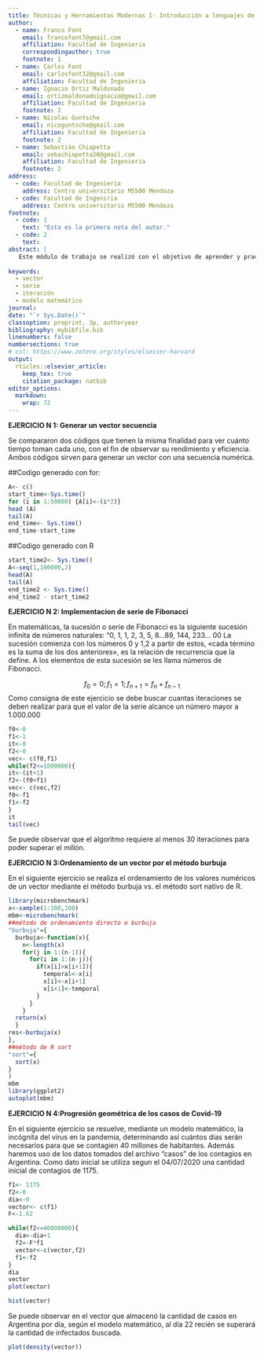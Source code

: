 ---
title: Técnicas y Herramientas Modernas I- Introducción a lenguajes de programación de alto nivel (paradigma de objetos) – Programación en R
author:
  - name: Franco Font
    email: francofont7@gmail.com
    affiliation: Facultad de Ingenieria
    correspondingauthor: true
    footnote: 1
  - name: Carlos Font
    email: carlosfont32@gmail.com
    affiliation: Facultad de Ingenieria
  - name: Ignacio Ortiz Maldonado
    email: ortizmaldonadoignacio@gmail.com
    affiliation: Facultad de Ingenieria
    footnote: 2
  - name: Nicolas Guntsche
    email: nicoguntsche@gmail.com
    affiliation: Facultad de Ingenieria
    footnote: 2
  - name: Sebastián Chiapetta
    email: sebachiapetta20@gmail.com
    affiliation: Facultad de Ingenieria
    footnote: 2
address:
  - code: Facultad de Ingenieria
    address: Centro universitario M5500 Mendoza
  - code: Facultad de Ingeniria 
    address: Centro universitario M5500 Mendoza
footnote:
  - code: 1
    text: "Esta es la primera nota del autor."
  - code: 2
    text: 
abstract: |
   Este módulo de trabajo se realizó con el objetivo de aprender y practicar sobre el lenguaje de programación estadístico R. A medida que se resuelven los diferentes ejercicios se utilizan diferentes herramientas y recursos del R para ser resueltos.
  
keywords: 
  - vector
  - serie
  - iteración
  - modelo matemático
journal: 
date: "`r Sys.Date()`"
classoption: preprint, 3p, authoryear
bibliography: mybibfile.bib
linenumbers: false
numbersections: true
# csl: https://www.zotero.org/styles/elsevier-harvard
output: 
  rticles::elsevier_article:
    keep_tex: true
    citation_package: natbib
editor_options: 
  markdown: 
    wrap: 72
---

**EJERCICIO N 1: Generar un vector secuencia**

Se compararon dos códigos que tienen la misma finalidad para ver
cuánto tiempo toman cada uno, con el fin de observar su rendimiento y
eficiencia. Ambos códigos sirven para generar un vector con una
secuencia numérica.

##Codigo generado con for:

```{r 1}
A<- c()
start_time<-Sys.time()
for (i in 1:50000) {A[i]<-(i*2)}
head (A)
tail(A)
end_time<- Sys.time() 
end_time-start_time
```

##Codigo generado con R

```{r 2}
start_time2<- Sys.time()
A<-seq(1,100000,2)
head(A)
tail(A)
end_time2 <- Sys.time()
end_time2 - start_time2
```

**EJERCICIO N 2: Implementacion de serie de Fibonacci**

En matemáticas, la sucesión o serie de Fibonacci es la siguiente sucesión infinita de números naturales:
“0, 1, 1, 2, 3, 5, 8...89, 144, 233...
00
La sucesión comienza con los números 0 y 1,2 a partir de estos, «cada término es la suma de los dos
anteriores», es la relación de recurrencia que la define.
A los elementos de esta sucesión se les llama números de Fibonacci.

$$
f_{0}=0;
f_{1}=1;f_{n+1}=f_{n}+f_{n-1}
$$ 
Como consigna de este ejercicio se debe buscar cuantas iteraciones se deben realizar para que el valor de la serie alcance un número mayor a 1.000.000

```{r Fibonacci}
f0<-0
f1<-1
it<-0
f2<-0
vec<- c(f0,f1)
while(f2<=1000000){
it<-(it+1)
f2<-(f0+f1)
vec<- c(vec,f2)
f0<-f1
f1<-f2
}
it
tail(vec)
```

Se puede observar que el algoritmo requiere al menos 30 iteraciones para
poder superar el millón.

**EJERCICIO N 3:Ordenamiento de un vector por el método burbuja**

En el siguiente ejercicio se realiza el ordenamiento de los valores
numéricos de un vector mediante el método burbuja vs. el método
sort nativo de R.

```{r}
library(microbenchmark)
x<-sample(1:100,100)
mbm<-microbenchmark(
##método de ordenamiento directo o burbuja
"burbuja"={
  burbuja<-function(x){
    n<-length(x)
    for(j in 1:(n-1)){
      for(i in 1:(n-j)){
        if(x[i]>x[i+1]){
          temporal<-x[i]
          x[i]<-x[i+1]
          x[i+1]<-temporal
        }
      }
    }
  return(x)  
  }
res<-burbuja(x) 
},
##método de R sort
"sort"={
  sort(x)
}
)
mbm
library(ggplot2)
autoplot(mbm)

```

**EJERCICIO N 4:Progresión geométrica de los casos de Covid-19**

En el siguiente ejercicio se resuelve, mediante un modelo matemático, la
incógnita del virus en la pandemia, determinando así cuántos días serán
necesarios para que se contagien 40 millones de habitantes. Además
haremos uso de los datos tomados del archivo "casos" de los contagios en
Argentina.
Como dato inicial se utiliza segun el 04/07/2020 una cantidad inicial de contagios de 1175.

```{r covid}
f1<- 1175
f2<-0
dia<-0
vector<- c(f1)
F<-1.62

while(f2<=40000000){
  dia<-dia+1
  f2<-F*f1
  vector<-c(vector,f2)
  f1<-f2
}
dia
vector
plot(vector)

```

```{r}
hist(vector)
```

Se puede observar en el vector que almacenó la cantidad de casos en
Argentina por día, según el modelo matemático, al día 22 recién se
superará la cantidad de infectados buscada.

```{r}
plot(density(vector))
```
